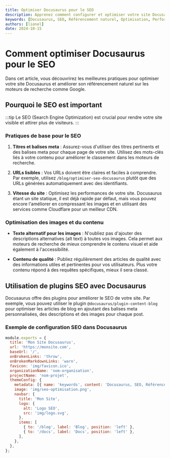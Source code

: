```yaml
---
title: Optimiser Docusaurus pour le SEO
description: Apprenez comment configurer et optimiser votre site Docusaurus pour améliorer son référencement naturel (SEO) en suivant ces bonnes pratiques.
keywords: [Docusaurus, SEO, Référencement naturel, Optimisation, Performance]
authors: [lionel]
date: 2024-10-15
---
```


# Comment optimiser Docusaurus pour le SEO

Dans cet article, vous découvrirez les meilleures pratiques pour optimiser votre site Docusaurus et améliorer son référencement naturel sur les moteurs de recherche comme Google.

## Pourquoi le SEO est important

:::tip
Le SEO (Search Engine Optimization) est crucial pour rendre votre site visible et attirer plus de visiteurs.
:::

### Pratiques de base pour le SEO

1. **Titres et balises meta** : Assurez-vous d'utiliser des titres pertinents et des balises meta pour chaque page de votre site. Utilisez des mots-clés liés à votre contenu pour améliorer le classement dans les moteurs de recherche.

2. **URLs lisibles** : Vos URLs doivent être claires et faciles à comprendre. Par exemple, utilisez `/blog/optimiser-seo-docusaurus` plutôt que des URLs générées automatiquement avec des identifiants.

3. **Vitesse du site** : Optimisez les performances de votre site. Docusaurus étant un site statique, il est déjà rapide par défaut, mais vous pouvez encore l'améliorer en compressant les images et en utilisant des services comme Cloudflare pour un meilleur CDN.

### Optimisation des images et du contenu

- **Texte alternatif pour les images** : N'oubliez pas d'ajouter des descriptions alternatives (alt text) à toutes vos images. Cela permet aux moteurs de recherche de mieux comprendre le contenu visuel et aide également à l'accessibilité.

- **Contenu de qualité** : Publiez régulièrement des articles de qualité avec des informations utiles et pertinentes pour vos utilisateurs. Plus votre contenu répond à des requêtes spécifiques, mieux il sera classé.

## Utilisation de plugins SEO avec Docusaurus

Docusaurus offre des plugins pour améliorer le SEO de votre site. Par exemple, vous pouvez utiliser le plugin `@docusaurus/plugin-content-blog` pour optimiser les articles de blog en ajoutant des balises meta personnalisées, des descriptions et des images pour chaque post.

### Exemple de configuration SEO dans Docusaurus

```javascript
module.exports = {
  title: 'Mon Site Docusaurus',
  url: 'https://monsite.com',
  baseUrl: '/',
  onBrokenLinks: 'throw',
  onBrokenMarkdownLinks: 'warn',
  favicon: 'img/favicon.ico',
  organizationName: 'nom-organisation',
  projectName: 'nom-projet',
  themeConfig: {
    metadata: [{ name: 'keywords', content: 'Docusaurus, SEO, Référencement naturel, Blog' }],
    image: 'img/seo-optimisation.png',
    navbar: {
      title: 'Mon Site',
      logo: {
        alt: 'Logo SEO',
        src: 'img/logo.svg',
      },
      items: [
        { to: '/blog', label: 'Blog', position: 'left' },
        { to: '/docs', label: 'Docs', position: 'left' },
      ],
    },
  },
};
